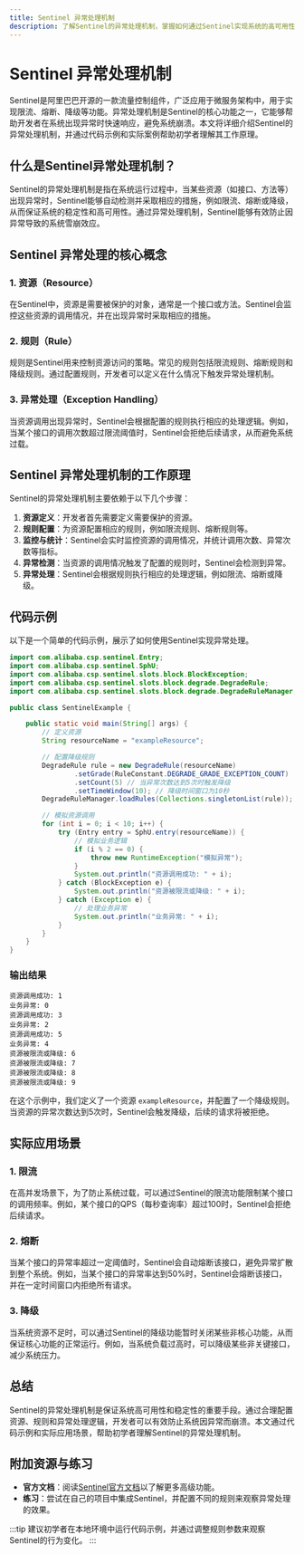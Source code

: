 ```yaml
---
title: Sentinel 异常处理机制
description: 了解Sentinel的异常处理机制，掌握如何通过Sentinel实现系统的高可用性和稳定性。
---
```


# Sentinel 异常处理机制

Sentinel是阿里巴巴开源的一款流量控制组件，广泛应用于微服务架构中，用于实现限流、熔断、降级等功能。异常处理机制是Sentinel的核心功能之一，它能够帮助开发者在系统出现异常时快速响应，避免系统崩溃。本文将详细介绍Sentinel的异常处理机制，并通过代码示例和实际案例帮助初学者理解其工作原理。

## 什么是Sentinel异常处理机制？

Sentinel的异常处理机制是指在系统运行过程中，当某些资源（如接口、方法等）出现异常时，Sentinel能够自动检测并采取相应的措施，例如限流、熔断或降级，从而保证系统的稳定性和高可用性。通过异常处理机制，Sentinel能够有效防止因异常导致的系统雪崩效应。

## Sentinel 异常处理的核心概念

### 1. 资源（Resource）
在Sentinel中，资源是需要被保护的对象，通常是一个接口或方法。Sentinel会监控这些资源的调用情况，并在出现异常时采取相应的措施。

### 2. 规则（Rule）
规则是Sentinel用来控制资源访问的策略。常见的规则包括限流规则、熔断规则和降级规则。通过配置规则，开发者可以定义在什么情况下触发异常处理机制。

### 3. 异常处理（Exception Handling）
当资源调用出现异常时，Sentinel会根据配置的规则执行相应的处理逻辑。例如，当某个接口的调用次数超过限流阈值时，Sentinel会拒绝后续请求，从而避免系统过载。

## Sentinel 异常处理机制的工作原理

Sentinel的异常处理机制主要依赖于以下几个步骤：

1. **资源定义**：开发者首先需要定义需要保护的资源。
2. **规则配置**：为资源配置相应的规则，例如限流规则、熔断规则等。
3. **监控与统计**：Sentinel会实时监控资源的调用情况，并统计调用次数、异常次数等指标。
4. **异常检测**：当资源的调用情况触发了配置的规则时，Sentinel会检测到异常。
5. **异常处理**：Sentinel会根据规则执行相应的处理逻辑，例如限流、熔断或降级。

## 代码示例

以下是一个简单的代码示例，展示了如何使用Sentinel实现异常处理。

```java
import com.alibaba.csp.sentinel.Entry;
import com.alibaba.csp.sentinel.SphU;
import com.alibaba.csp.sentinel.slots.block.BlockException;
import com.alibaba.csp.sentinel.slots.block.degrade.DegradeRule;
import com.alibaba.csp.sentinel.slots.block.degrade.DegradeRuleManager;

public class SentinelExample {

    public static void main(String[] args) {
        // 定义资源
        String resourceName = "exampleResource";

        // 配置降级规则
        DegradeRule rule = new DegradeRule(resourceName)
                .setGrade(RuleConstant.DEGRADE_GRADE_EXCEPTION_COUNT)
                .setCount(5) // 当异常次数达到5次时触发降级
                .setTimeWindow(10); // 降级时间窗口为10秒
        DegradeRuleManager.loadRules(Collections.singletonList(rule));

        // 模拟资源调用
        for (int i = 0; i < 10; i++) {
            try (Entry entry = SphU.entry(resourceName)) {
                // 模拟业务逻辑
                if (i % 2 == 0) {
                    throw new RuntimeException("模拟异常");
                }
                System.out.println("资源调用成功: " + i);
            } catch (BlockException e) {
                System.out.println("资源被限流或降级: " + i);
            } catch (Exception e) {
                // 处理业务异常
                System.out.println("业务异常: " + i);
            }
        }
    }
}
```

### 输出结果
```
资源调用成功: 1
业务异常: 0
资源调用成功: 3
业务异常: 2
资源调用成功: 5
业务异常: 4
资源被限流或降级: 6
资源被限流或降级: 7
资源被限流或降级: 8
资源被限流或降级: 9
```

在这个示例中，我们定义了一个资源 `exampleResource`，并配置了一个降级规则。当资源的异常次数达到5次时，Sentinel会触发降级，后续的请求将被拒绝。

## 实际应用场景

### 1. 限流
在高并发场景下，为了防止系统过载，可以通过Sentinel的限流功能限制某个接口的调用频率。例如，某个接口的QPS（每秒查询率）超过100时，Sentinel会拒绝后续请求。

### 2. 熔断
当某个接口的异常率超过一定阈值时，Sentinel会自动熔断该接口，避免异常扩散到整个系统。例如，当某个接口的异常率达到50%时，Sentinel会熔断该接口，并在一定时间窗口内拒绝所有请求。

### 3. 降级
当系统资源不足时，可以通过Sentinel的降级功能暂时关闭某些非核心功能，从而保证核心功能的正常运行。例如，当系统负载过高时，可以降级某些非关键接口，减少系统压力。

## 总结

Sentinel的异常处理机制是保证系统高可用性和稳定性的重要手段。通过合理配置资源、规则和异常处理逻辑，开发者可以有效防止系统因异常而崩溃。本文通过代码示例和实际应用场景，帮助初学者理解Sentinel的异常处理机制。

## 附加资源与练习

- **官方文档**：阅读[Sentinel官方文档](https://github.com/alibaba/Sentinel)以了解更多高级功能。
- **练习**：尝试在自己的项目中集成Sentinel，并配置不同的规则来观察异常处理的效果。

:::tip
建议初学者在本地环境中运行代码示例，并通过调整规则参数来观察Sentinel的行为变化。
:::